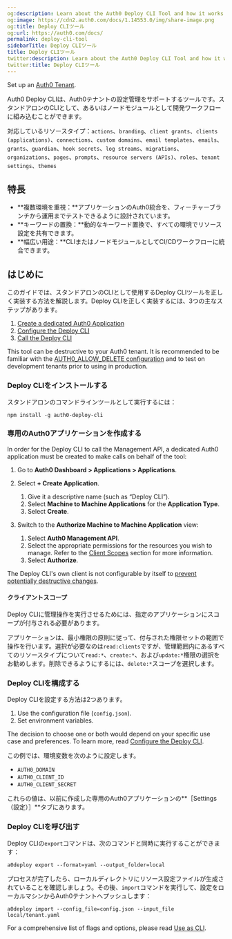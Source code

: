 ```yaml
---
og:description: Learn about the Auth0 Deploy CLI Tool and how it works.
og:image: https://cdn2.auth0.com/docs/1.14553.0/img/share-image.png
og:title: Deploy CLIツール
og:url: https://auth0.com/docs/
permalink: deploy-cli-tool
sidebarTitle: Deploy CLIツール
title: Deploy CLIツール
twitter:description: Learn about the Auth0 Deploy CLI Tool and how it works.
twitter:title: Deploy CLIツール
---
```


<Card title="Before you start">

Set up an [Auth0 Tenant](https://manage.auth0.com/).

</Card>

Auth0 Deploy CLIは、Auth0テナントの設定管理をサポートするツールです。スタンドアロンのCLIとして、あるいはノードモジュールとして開発ワークフローに組み込むことができます。

対応しているリソースタイプ：`actions`、`branding`、`client grants`、`clients (applications)`、`connections`、`custom domains`、`email templates`、`emails`、`grants`、`guardian`、`hook secrets`、`log streams`、`migrations`、`organizations`、`pages`、`prompts`、`resource servers (APIs)`、`roles`、`tenant settings`、`themes`

## 特長

* **複数環境を重視：**アプリケーションのAuth0統合を、フィーチャーブランチから運用までテストできるように設計されています。
* **キーワードの置換：**動的なキーワード置換で、すべての環境でリソース設定を共有できます。
* **幅広い用途：**CLIまたはノードモジュールとしてCI/CDワークフローに統合できます。

## はじめに

このガイドでは、スタンドアロンのCLIとして使用するDeploy CLIツールを正しく実装する方法を解説します。Deploy CLIを正しく実装するには、3つの主なステップがあります。

1. [Create a dedicated Auth0 Application](#create-a-dedicated-auth0-application)
2. [Configure the Deploy CLI](#configure-the-deploy-cli)
3. [Call the Deploy CLI](#call-the-deploy-cli)

<Warning>

This tool can be destructive to your Auth0 tenant. It is recommended to be familiar with the [AUTH0_ALLOW_DELETE configuration](/docs/deploy-monitor/deploy-cli-tool/configure-the-deploy-cli#auth0_allow_delete) and to test on development tenants prior to using in production.

</Warning>

### Deploy CLIをインストールする

スタンドアロンのコマンドラインツールとして実行するには：

`npm install -g auth0-deploy-cli`

### 専用のAuth0アプリケーションを作成する

In order for the Deploy CLI to call the <Tooltip tip="Management API: A product to allow customers to perform administrative tasks." cta="View Glossary" href="/docs/glossary?term=Management+API">Management API</Tooltip>, a dedicated Auth0 application must be created to make calls on behalf of the tool:

1. Go to **Auth0 Dashboard > Applications > Applications**.
2. Select **+ Create Application**.

   1. Give it a descriptive name (such as “Deploy CLI”).
   2. Select **Machine to Machine Applications** for the **Application Type**.
   3. Select **Create**.
3. Switch to the **Authorize Machine to Machine Application** view:

   1. Select **Auth0 Management API**.
   2. Select the appropriate permissions for the resources you wish to manage. Refer to the [Client Scopes](#client-scopes) section for more information.
   3. Select **Authorize**.

<Callout icon="file-lines" color="#0EA5E9" iconType="regular">

The Deploy CLI's own client is not configurable by itself to [prevent potentially destructive changes](/docs/deploy-monitor/deploy-cli-tool/resource-specific-documentation#client-grants).

</Callout>

#### クライアントスコープ

Deploy CLIに管理操作を実行させるためには、指定のアプリケーションにスコープが付与される必要があります。

アプリケーションは、最小権限の原則に従って、付与された権限セットの範囲で操作を行います。選択が必要なのは`read:clients`ですが、管理範囲内にあるすべてのリソースタイプについて`read:*`、`create:*`、および`update:*`権限の選択をお勧めします。削除できるようにするには、`delete:*`スコープを選択します。

### Deploy CLIを構成する

Deploy CLIを設定する方法は2つあります。

1. Use the configuration file (`config.json`).
2. Set environment variables.

The decision to choose one or both would depend on your specific use case and preferences. To learn more, read [Configure the Deploy CLI](/docs/deploy-monitor/deploy-cli-tool/configure-the-deploy-cli).

この例では、環境変数を次のように設定します。

* `AUTH0_DOMAIN`
* `AUTH0_CLIENT_ID`
* `AUTH0_CLIENT_SECRET`

これらの値は、以前に作成した専用のAuth0アプリケーションの**［Settings（設定）］**タブにあります。

### Deploy CLIを呼び出す

Deploy CLIの`export`コマンドは、次のコマンドと同時に実行することができます：

`a0deploy export --format=yaml --output_folder=local`

プロセスが完了したら、ローカルディレクトリにリソース設定ファイルが生成されていることを確認しましょう。その後、`import`コマンドを実行して、設定をローカルマシンからAuth0テナントへプッシュします：

`a0deploy import --config_file=config.json --input_file local/tenant.yaml`

For a comprehensive list of flags and options, please read [Use as CLI](/docs/deploy-monitor/deploy-cli-tool/use-as-a-cli).